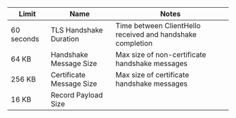 | Limit      | Name                     | Notes                                                      |
| ---------- | ------------------------ | ---------------------------------------------------------- |
| 60 seconds | TLS Handshake Duration   | Time between ClientHello received and handshake completion |
| 64 KB      | Handshake Message Size   | Max size of non-certificate handshake messages             |
| 256 KB     | Certificate Message Size | Max size of certificate handshake messages                 |
| 16 KB      | Record Payload Size      |                                                            |
